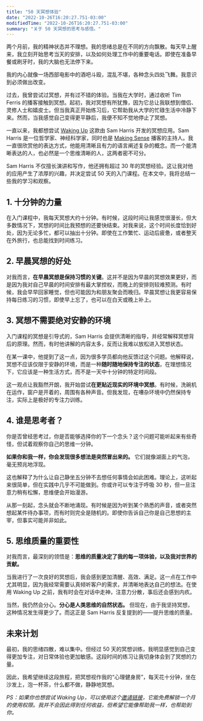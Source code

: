 ```yaml
---
title: "50 天冥想体验"
date: "2022-10-26T16:20:27.751-03:00"
modifiedTime: "2022-10-26T16:20:27.751-03:00"
summary: "关于 50 天冥想的思考与感悟。"
---
```


两个月前，我的精神状态并不理想。我的思绪总是在不同的方向飘散。每天早上醒来，我立刻开始思考当天的安排，以及如何处理工作中的重要电话。即使在准备早餐或刷牙时，我的大脑也无法停下来。

我的内心就像一场西部电影中的酒吧斗殴，混乱不堪，各种念头四处飞舞。我意识到必须做出改变。

过去，我曾尝试过冥想，并有过不错的体验。当我在大学时，通过收听 Tim Ferris 的播客接触到冥想。起初，我对冥想有所犹豫，因为它总让我联想到僧侣、灵修人士和嬉皮士。但当我真正开始练习后，它帮助我从大学的忙碌生活中冷静下来。然而，当我感觉自己变得更平静后，我便不知不觉地停止了冥想。

一直以来，我都想尝试 [Waking Up](https://www.wakingup.com) 这款由 Sam Harris 开发的冥想应用。Sam Harris 是一位哲学家、神经科学家，同时也是 [Making Sense](https://samharris.org/podcast/) 播客的主持人。我一直很欣赏他的表达方式，他能用清晰且有力的语言阐述复杂的概念。而一个能清晰表达的人，也必然是一个思维清晰的人，这两者密不可分。

Sam Harris 不仅擅长演讲和写作，他还拥有超过 30 年的冥想经验。这让我对他的应用产生了浓厚的兴趣，并决定尝试 50 天的入门课程。在本文中，我将总结一些我的学习和观察。

## 1. 十分钟的力量

在入门课程中，我每天冥想大约十分钟。有时候，这段时间让我感觉很漫长，但大多数情况下，冥想的时间比我预想的还要快结束。对我来说，这个时间长度恰到好处，因为无论多忙，都可以抽出十分钟。即使在工作繁忙、运动后疲惫，或者整天在外旅行，也总能找到时间练习。

## 2. 早晨冥想的好处

对我而言，**在早晨冥想是保持习惯的关键**。这并不是因为早晨的冥想效果更好，而是因为我对自己早晨的时间安排有最大掌控权，而晚上的安排则较难预测。有时候，我会早早回家睡觉，但也可能因为和朋友聚会而晚归。早晨冥想让我更容易保持每日练习的习惯，即使早上忘了，也可以在白天或晚上补上。

## 3. 冥想不需要绝对安静的环境

入门课程的冥想是引导式的，Sam Harris 会提供清晰的指导，并经常解释冥想背后的原理。然而，有时他讲解的内容太多，反而让我难以放松进入冥想状态。

在某一课中，他提到了这一点，因为很多学员都向他反馈过这个问题。他解释说，冥想不应该仅限于安静的环境，而是一种**随时随地保持专注的状态**，在理想情况下，它应该是一种生活方式，而不是一天中十分钟的特定时间段。

这一观点让我豁然开朗，我开始尝试**在更贴近现实的环境中冥想**。有时候，洗碗机在运作，窗户是开着的，周围有各种声音。但我发现，在嘈杂环境中仍然保持专注，实际上是极好的专注力训练。

## 4. 谁是思考者？

你是否曾经思考过，你是否能够选择你的下一个念头？这个问题可能听起来有些奇怪，但试着观察你自己的思维一分钟。

**如果你和我一样，你会发现很多想法是突然冒出来的。** 它们就像湖面上的气泡，毫无预兆地浮现。

这也解释了为什么让自己静坐五分钟不去想任何事情会如此困难。理论上，这听起来很简单，但在实践中几乎不可能做到。你或许可以专注于呼吸 30 秒，但一旦注意力稍有松懈，思维便会开始漫游。

从那一刻起，念头就会不断地涌现。有时候是因为听到某个熟悉的声音，或者突然想起某件待办事项，而有时则完全是随机的。即使你告诉自己你是自己思想的主宰，但事实可能并非如此。

## 5. 思维质量的重要性

对我而言，最深刻的领悟是：**思维的质量决定了我的每一项体验，以及我对世界的贡献。**

当我进行了一次良好的冥想后，我会感到更加清醒、高效、满足。这一点在工作中尤其明显，因为我经常需要认真倾听客户的需求，并清晰地表达自己的想法。在使用 Waking Up 之前，我有时会在对话中走神，注意力分散，事后还会感到内疚。

当然，我仍然会分心。**分心是人类思维的自然状态。** 但现在，由于我坚持冥想，这种情况发生得更少了。而这正是 Sam Harris 反复提到的——提升思维的质量。

## 未来计划

最初，我的思绪四散，难以集中。但经过 50 天的冥想训练，我明显感觉到自己变得更加专注，对日常体验也更加敏感。这段时间的练习让我切身体会到了冥想的力量。

因此，我希望继续这段旅程，把冥想视作我的“心理健身房”，每天花十分钟，坐在沙发上，泡一杯茶，什么都不做，静静地冥想。

_PS：如果你也想尝试 Waking Up，可以使用这个[邀请链接](https://share.wakingup.com/327932)，它能免费解锁一个月的使用权限。我并不会因此得到任何收益，但希望它能像帮助我一样，也帮助到你。_
